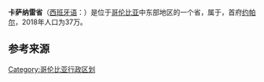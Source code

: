 {{Infobox settlement
| name = 卡萨纳雷省
| native_name = Departamento de Casanare
| nickname = 
| settlement_type = [[哥伦比亚行政区划|哥伦比亚省份]]
| motto = '''Trabajo y Libertad'''
| image_skyline = 
| imagesize = 
| image_caption = 
| image_flag = File:Flag of Casanare.svg
| flag_size = 100x80px
| image_seal = File:Escudo de Casanare.svg
| seal_size = 100x80px
| image_shield = 
| image_map = File:Casanare in Colombia (mainland).svg
| map_caption = 卡萨纳雷省在哥伦比亚的位置
| image_map1 = File:Casanare Topographic 2.png
| map_caption1 = 卡萨纳雷省地形图
| subdivision_type = 国家
| subdivision_name = {{COL}}
| subdivision_type1 = 大区
| subdivision_name1 = {{link-en|哥伦比亚奥里诺科大区|Orinoquía natural region}}
| seat_type = 省会
| seat =[[File:Flag_of_Yopal.svg|24px]] [[约帕尔|约帕尔]]
| leader_party = 
| leader_title = [[省长|省长]]
| leader_name = Josué Alirio Barrera Rodríguez（2016-2019）
| established_title = 设立
| established_date = 1660年
| established_title2 = 设省
| established_date2 = 1991年7月4日
| elevation_m = 154
| elevation_max_m = 
| elevation_min_m = 
| area_total_km2 = 44640
| population_as_of = 2018年
| population_total = 375258
| population_density_km2 = auto
| population_demonym = Casanareño/a
| timezone = [[UTC−05:00|UTC−05:00]]
| utc_offset = -5
| timezone_DST = 
| coordinates = {{coord|5|21|00|N|72|25|00|W|region:|display=it}}
| postal_code_type = [[邮编|邮编]]
| postal_code = 85
| area_code = 
| blank_name = [[ISO_3166|ISO 3166代码]]
| blank_info = CO-CAS
| website = {{url|www.casanare.gov.co}}
}}

'''卡萨纳雷省'''（[[西班牙语|西班牙语]]：'''{{lang|es|Casanare}}'''）是位于[[哥伦比亚|哥伦比亚]]中东部地区的一个省，属于{{link-en|哥伦比亚奥里诺科大区|Orinoquía natural region}}，首府[[约帕尔|约帕尔]]，2018年人口为37万。

== 参考来源 ==
<references/>

{{commonscat}}
{{Departments of Colombia}}
{{Authority control}}
{{DEFAULTSORT:casanare}}
[[Category:哥伦比亚行政区划|Category:哥伦比亚行政区划]]
{{Colombia-geo-stub}}